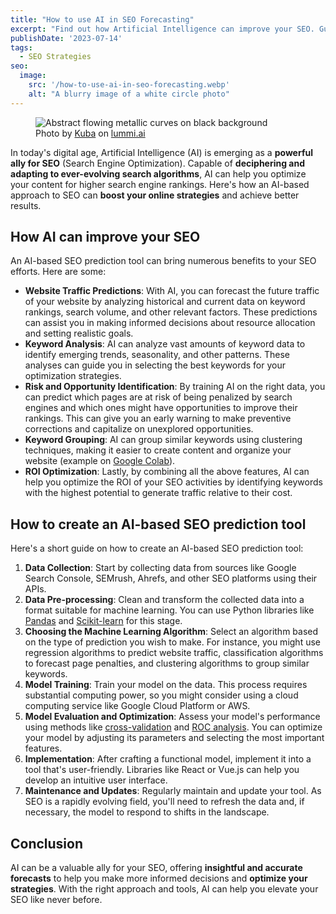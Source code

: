 ```yaml
---
title: "How to use AI in SEO Forecasting"
excerpt: "Find out how Artificial Intelligence can improve your SEO. Guide to creating an AI-powered SEO prediction tool to optimize your online ranking."
publishDate: '2023-07-14'
tags:
  - SEO Strategies
seo:
  image:
    src: '/how-to-use-ai-in-seo-forecasting.webp'
    alt: "A blurry image of a white circle photo"
---
```


<figure>
  <Image 
    id="cover-img" 
    src={coverImage} 
    loading="eager" 
    priority={true}
    alt="Abstract flowing metallic curves on black background" 
  />
  <figcaption>
    Photo by <a href="https://www.lummi.ai/creator/kubadesign">Kuba</a> on <a href="https://www.lummi.ai/">lummi.ai</a>
  </figcaption>
</figure>

In today's digital age, Artificial Intelligence (AI) is emerging as a **powerful ally for SEO** (Search Engine Optimization). Capable of **deciphering and adapting to ever-evolving search algorithms**, AI can help you optimize your content for higher search engine rankings. Here's how an AI-based approach to SEO can **boost your online strategies** and achieve better results.

## How AI can improve your SEO

An AI-based SEO prediction tool can bring numerous benefits to your SEO efforts. Here are some:

- **Website Traffic Predictions**: With AI, you can forecast the future traffic of your website by analyzing historical and current data on keyword rankings, search volume, and other relevant factors. These predictions can assist you in making informed decisions about resource allocation and setting realistic goals.
- **Keyword Analysis**: AI can analyze vast amounts of keyword data to identify emerging trends, seasonality, and other patterns. These analyses can guide you in selecting the best keywords for your optimization strategies.
- **Risk and Opportunity Identification**: By training AI on the right data, you can predict which pages are at risk of being penalized by search engines and which ones might have opportunities to improve their rankings. This can give you an early warning to make preventive corrections and capitalize on unexplored opportunities.
- **Keyword Grouping**: AI can group similar keywords using clustering techniques, making it easier to create content and organize your website (example on [Google Colab](https://colab.research.google.com/drive/1HHNFjKlip1AaFIuvvn0AicWyv6egLOZw?usp=sharing)).
- **ROI Optimization**: Lastly, by combining all the above features, AI can help you optimize the ROI of your SEO activities by identifying keywords with the highest potential to generate traffic relative to their cost.

## How to create an AI-based SEO prediction tool

Here's a short guide on how to create an AI-based SEO prediction tool:

1. **Data Collection**: Start by collecting data from sources like Google Search Console, SEMrush, Ahrefs, and other SEO platforms using their APIs.
2. **Data Pre-processing**: Clean and transform the collected data into a format suitable for machine learning. You can use Python libraries like [Pandas](https://pandas.pydata.org/) and [Scikit-learn](https://scikit-learn.org/stable/) for this stage.
3. **Choosing the Machine Learning Algorithm**: Select an algorithm based on the type of prediction you wish to make. For instance, you might use regression algorithms to predict website traffic, classification algorithms to forecast page penalties, and clustering algorithms to group similar keywords.
4. **Model Training**: Train your model on the data. This process requires substantial computing power, so you might consider using a cloud computing service like Google Cloud Platform or AWS.
5. **Model Evaluation and Optimization**: Assess your model's performance using methods like [cross-validation](https://scikit-learn.org/stable/modules/cross_validation.html) and [ROC analysis](https://www.ibm.com/docs/it/spss-statistics/29.0.0?topic=features-roc-analysis). You can optimize your model by adjusting its parameters and selecting the most important features.
6. **Implementation**: After crafting a functional model, implement it into a tool that's user-friendly. Libraries like React or Vue.js can help you develop an intuitive user interface.
7. **Maintenance and Updates**: Regularly maintain and update your tool. As SEO is a rapidly evolving field, you'll need to refresh the data and, if necessary, the model to respond to shifts in the landscape.

## Conclusion

AI can be a valuable ally for your SEO, offering **insightful and accurate forecasts** to help you make more informed decisions and **optimize your strategies**. With the right approach and tools, AI can help you elevate your SEO like never before.